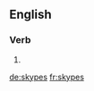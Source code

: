 
==English==

===Verb===
{{head|en|verb form}}

# {{en-third-person singular of|skype}}

[[de:skypes]]
[[fr:skypes]]
